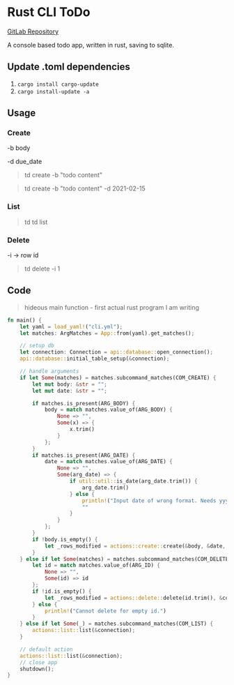 # Rust CLI ToDo

[GitLab Repository](https://gitlab.com/nerlich/td)

A console based todo app, written in rust, saving to sqlite.

## Update .toml dependencies

1. `cargo install cargo-update`
2. `cargo install-update -a`

## Usage

### Create

-b body

-d due_date

> td create -b "todo content"

> td create -b "todo content" -d 2021-02-15

### List

> td
> td list

### Delete

-i -> row id

> td delete -i 1

## Code

> hideous main function - first actual rust program I am writing

```rust title="main()"
fn main() {
    let yaml = load_yaml!("cli.yml");
    let matches: ArgMatches = App::from(yaml).get_matches();

    // setup db
    let connection: Connection = api::database::open_connection();
    api::database::initial_table_setup(&connection);

    // handle arguments
    if let Some(matches) = matches.subcommand_matches(COM_CREATE) {
        let mut body: &str = "";
        let mut date: &str = "";

        if matches.is_present(ARG_BODY) {
            body = match matches.value_of(ARG_BODY) {
                None => "",
                Some(x) => {
                    x.trim()
                }
            };
        }
        if matches.is_present(ARG_DATE) {
            date = match matches.value_of(ARG_DATE) {
                None => "",
                Some(arg_date) => {
                    if util::util::is_date(arg_date.trim()) {
                        arg_date.trim()
                    } else {
                        println!("Input date of wrong format. Needs yyyy-mm-dd.");
                        ""
                    }
                }
            };
        }
        if !body.is_empty() {
            let _rows_modified = actions::create::create(&body, &date, &connection);
        }
    } else if let Some(matches) = matches.subcommand_matches(COM_DELETE) {
        let id = match matches.value_of(ARG_ID) {
            None => "",
            Some(id) => id
        };
        if !id.is_empty() {
            let _rows_modified = actions::delete::delete(id.trim(), &connection);
        } else {
            println!("Cannot delete for empty id.")
        }
    } else if let Some(_) = matches.subcommand_matches(COM_LIST) {
        actions::list::list(&connection);
    }

    // default action
    actions::list::list(&connection);
    // close app
    shutdown();
}
```
